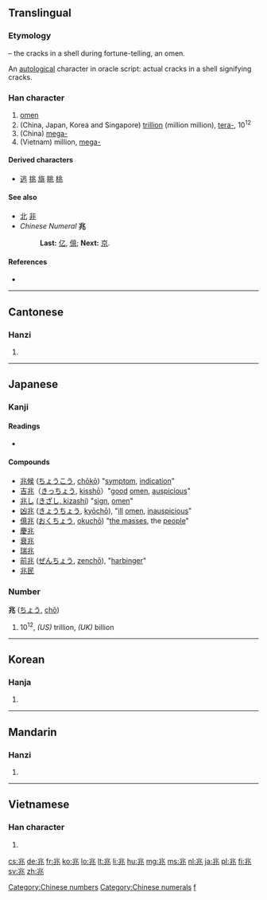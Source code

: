 ==Translingual==
===Etymology===
{{liushu|p}} – the cracks in a shell during fortune-telling, an omen.

An [[autological]] character in oracle script: actual cracks in a shell signifying cracks.

===Han character===
{{Han char|rn=10|rad=儿|as=04|sn=6|four=3211<sub>3</sub>|canj=中一山人 (LMUO)}}

# [[omen]]
#(China, Japan, Korea and Singapore) [[trillion]] (million million), [[tera-]], 10<sup>12</sup>
#(China) [[mega-]]
#(Vietnam) million, [[mega-]]

====Derived characters====
* [[逃]] [[挑]] [[旐]] [[眺]] [[桃]]

====See also====
* [[北]] [[非]] <!-- visually similar -->
*''Chinese Numeral'' '''兆'''
*:'''Last:''' [[亿]], [[億]]; '''Next:''' [[京]]. 

====References====
* {{Han ref|kx=0124.030|dkj=01347|dj=0260.040|hdz=10268.020|uh=5146|ud=20806|bh=A5FC|bd=42492}}

[[Category:Chinese numbers]]
[[Category:Chinese numerals]]
----

==Cantonese==

===Hanzi===
{{yue-hanzi|jyut=|y=siu6}}

# {{defn|lang=yue|sort=儿04}}

----

==Japanese==

===Kanji===
{{ja-kanji|grade=4|rs=儿04}}

====Readings====
* {{ja-readings
|goon=[[じょう]] (jō) {{qualifier|non-[[w:Jōyō kanji|Jōyō]] reading}}
|kanon=[[ちょう]] (chō) < [[てう]] (teu)
|kun=[[きざす]] ([[兆す]], kizasu), [[きざし]] ([[兆し]], kizashi)
|nanori=[[とき]] (toki), [[よし]] (yoshi)}}

====Compounds====
* [[兆候]] ([[ちょうこう]], [[chōkō]]) "[[symptom]], [[indication]]"
* [[吉兆]]（[[きっちょう]], [[kisshō]]）"[[good]] [[omen]], [[auspicious]]"
* [[兆し]] [[(きざし, kizashi]]) "[[sign]], [[omen]]"
* [[凶兆]] ([[きょうちょう]], [[kyōchō]]), "[[ill]] [[omen]], [[inauspicious]]"
* [[億兆]] ([[おくちょう]], [[okuchō]]) "[[the masses]], the [[people]]"
* [[慶兆]]
* [[衰兆]]
* [[瑞兆]]
* [[前兆]] ([[ぜんちょう]], [[zenchō]]), "[[harbinger]]"
* [[兆民]]

===Number===
'''兆''' ([[ちょう]], [[chō]])

# 10<sup>12</sup>, ''(US)'' trillion, ''(UK)'' billion

[[Category:Japanese numbers| f]]

----

==Korean==

===Hanja===
{{ko-hanja|hangeul=조|rv=jo|mr=cho}}

# {{defn|lang=ko|sort=儿04}}

----

==Mandarin==

===Hanzi===
{{cmn-hanzi|pin=[[zhào]] ([[zhao4]])|wg=chao<sup>4</sup>}}

# {{defn|lang=cmn|sort=儿04}}

----

==Vietnamese==

===Han character===
{{vi-hantu|[[triệu]], [[diệu]], [[điềm]], [[giệu]]|rs=儿04}}

# {{defn|lang=vi|sort=儿04}}

[[cs:兆]]
[[de:兆]]
[[fr:兆]]
[[ko:兆]]
[[lo:兆]]
[[lt:兆]]
[[li:兆]]
[[hu:兆]]
[[mg:兆]]
[[ms:兆]]
[[nl:兆]]
[[ja:兆]]
[[pl:兆]]
[[fi:兆]]
[[sv:兆]]
[[zh:兆]]
